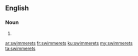 ==English==

===Noun===
{{head|en|plural}}

# {{plural of|swimmeret|lang=en|nocat=1}}

[[ar:swimmerets]]
[[fr:swimmerets]]
[[ku:swimmerets]]
[[my:swimmerets]]
[[ta:swimmerets]]